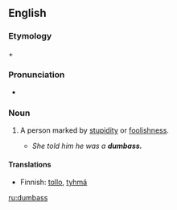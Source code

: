 ==English==

===Etymology===
{{term|dumb}} + {{term|ass]}}

===Pronunciation===
* {{IPA|/dʌmæs/}}

===Noun===
{{en-noun|es}}

# {{vulgar|slang}} A person marked by [[stupidity]] or [[foolishness]].
#* ''She told him he was a '''dumbass.'''''

====Translations====
*Finnish: [[tollo]], [[tyhmä]]

[[ru:dumbass]]